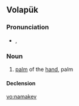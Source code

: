==Volapük==

===Pronunciation===
* {{IPA|[namaˈkev]|lang=vo}}, {{SAMPA|[nama"kev]}}

===Noun===
{{infl|vo|noun}}

# [[palm]] of the [[hand]], palm

====Declension====
{{vo-decl-noun}}

[[vo:namakev]]